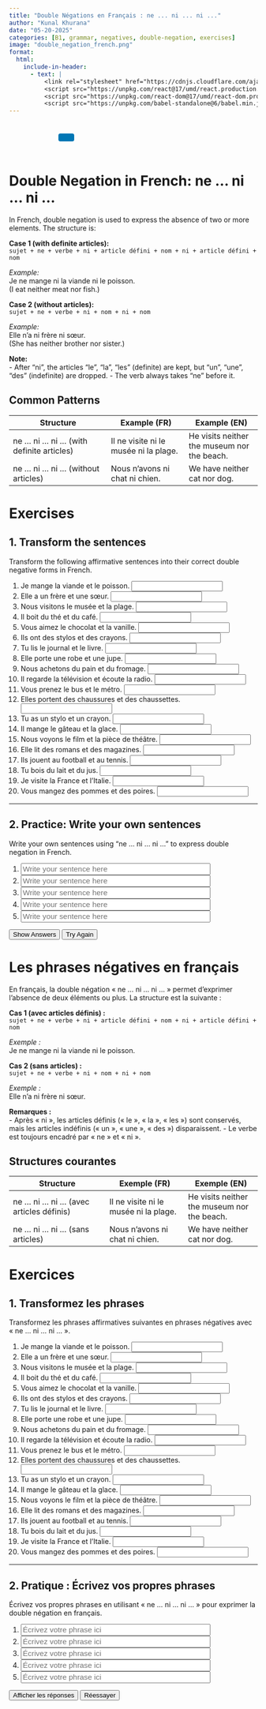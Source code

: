 ```yaml
---
title: "Double Négations en Français : ne ... ni ... ni ..."
author: "Kunal Khurana"
date: "05-20-2025"
categories: [B1, grammar, negatives, double-negation, exercises]
image: "double_negation_french.png"
format:
  html:
    include-in-header:
      - text: |
          <link rel="stylesheet" href="https://cdnjs.cloudflare.com/ajax/libs/font-awesome/6.0.0/css/all.min.css">
          <script src="https://unpkg.com/react@17/umd/react.production.min.js"></script>
          <script src="https://unpkg.com/react-dom@17/umd/react-dom.production.min.js"></script>
          <script src="https://unpkg.com/babel-standalone@6/babel.min.js"></script>
---
```


::: {style="text-align: left; padding: 10px;"}
<a href="mailto:frenchwithkunal@gmail.com" target="_blank" style="margin: 0 10px; color: #000;"><i class="fas fa-envelope fa-lg"></i></a> <a href="https://www.instagram.com/frenchwithkunal" target="_blank" style="margin: 0 10px; color: #E1306C;"><i class="fab fa-instagram fa-lg"></i></a> <a href="https://frenchwithkunal.ca" target="_blank" style="margin: 0 10px; color: #0077b5;"><i class="fas fa-globe fa-lg"></i></a> <a href="https://whatsapp.com/channel/0029Vb57n2e7dmegpjYpyi3V" target="_blank" style="margin: 0 10px; color: #25D366;"><i class="fab fa-whatsapp fa-lg"></i></a> <button onclick="copyLink()" style="background-color: #0077b5; color: white; padding: 8px 16px; border: none; border-radius: 4px; cursor: pointer; margin-left: 10px;"> <i class="fas fa-copy"></i> </button> [Link copied!]{#copy-message style="margin-left: 10px; color: green; display: none;"}
:::

::: {#react-root}
:::

```{=html}
<script type="text/babel">
 const ProfilePage = () => {
  const { useState, useEffect } = React;
  const [redirectCounter, setRedirectCounter] = useState(4);
  const [isRedirecting, setIsRedirecting] = useState(false);

  const isFrench = document.documentElement.lang === "fr";

  const translations = {
    noAccess: isFrench 
      ? "Vous n'avez pas accès à cette page. Si vous pensez que vous avez accès, veuillez <a href='https://frenchwithkunal.ca/login.html'>vous connecter</a>."
      : "You don't have access to this page. If you think you have, kindly <a href='https://frenchwithkunal.ca/login.html'>login</a>.",
    subscribe: isFrench
      ? "Veuillez vous abonner pour obtenir l'accès."
      : "Please subscribe to gain access.",
    redirecting: isFrench
      ? `Redirection vers la page d'abonnement dans ${redirectCounter} secondes...`
      : `Redirecting to subscription page in ${redirectCounter} seconds...`
  };

  const refreshToken = async () => {
    const storedRefreshToken = localStorage.getItem("refreshToken");

    if (!storedRefreshToken) {
      window.location.href = "/login.html";
      return null;
    }

    try {
      const response = await fetch("https://frenchwithkunal-cdf6ea3f88ce.herokuapp.com/api/v1/auth/refresh-token", {
        method: "POST",
        headers: {
          "Content-Type": "application/json",
        },
        body: JSON.stringify({ refreshToken: storedRefreshToken }),
      });

      if (!response.ok) {
        localStorage.removeItem("accessToken");
        localStorage.removeItem("refreshToken");
        window.location.href = "/login.html";
        return null;
      }

      const data = await response.json();
      localStorage.setItem("accessToken", data.accessToken);
      return data.accessToken;
    } catch (error) {
      localStorage.removeItem("accessToken");
      localStorage.removeItem("refreshToken");
      window.location.href = "/login.html";
      return null;
    }
  };

  const fetchWithAuth = async (url, options = {}) => {
    let accessToken = localStorage.getItem("accessToken");

    options.headers = {
      ...options.headers,
      Authorization: `Bearer ${accessToken}`,
      "Content-Type": "application/json",
    };

    let response = await fetch(url, options);

    if (response.status === 401) {
      console.log("Access token expired, attempting to refresh...");

      // Refresh token
      accessToken = await refreshToken();

      if (!accessToken) return null;

      options.headers.Authorization = `Bearer ${accessToken}`;
      response = await fetch(url, options);
    }

    return response.json();
  };

  const showNoAccessMessage = () => {
    setIsRedirecting(true);
    
    const noAccessMessage = `
      <div style="text-align: center; padding: 20px;">
        <h2>${translations.noAccess}</h2>
        <p>${translations.subscribe}</p>
        <p>${translations.redirecting}</p>
      </div>
    `;
    document.body.innerHTML = noAccessMessage;
    
    // Start countdown and redirect
    const redirectInterval = setInterval(() => {
      setRedirectCounter((prev) => {
        const newCounter = prev - 1;
        if (newCounter <= 0) {
          clearInterval(redirectInterval);
          window.location.href = "https://learn.frenchwithkunal.ca/subscription";
        }
        
        // Update the countdown text
        const countdownElement = document.querySelector('p:last-child');
        if (countdownElement) {
          countdownElement.textContent = isFrench
            ? `Redirection vers la page d'abonnement dans ${newCounter} secondes...`
            : `Redirecting to subscription page in ${newCounter} seconds...`;
        }
        
        return newCounter;
      });
    }, 1000);
  };

  useEffect(() => {
    const storedToken = localStorage.getItem('accessToken');

    if(!storedToken) {
      showNoAccessMessage();
    } else {
      const fetchData = async() => {
        const data = await fetchWithAuth("https://frenchwithkunal-cdf6ea3f88ce.herokuapp.com/api/v1/auth/me", {
          method: "POST",
        });

        if (data && data.data && data.data.hasAccess) {
          console.log(data);
        } else {
          showNoAccessMessage();
        }
      };
      fetchData();
    }
  }, []);

  return (
    <div></div>
  );
};

ReactDOM.render(
  <ProfilePage />,
  document.getElementById('react-root')
);
 </script>
```
::: {.content-visible when-profile="english"}

# Double Negation in French: ne ... ni ... ni ...

In French, double negation is used to express the absence of two or more elements. The structure is:

**Case 1 (with definite articles):**  
`sujet + ne + verbe + ni + article défini + nom + ni + article défini + nom`

*Example:*  
Je ne mange ni la viande ni le poisson.  
(I eat neither meat nor fish.)

**Case 2 (without articles):**  
`sujet + ne + verbe + ni + nom + ni + nom`

*Example:*  
Elle n'a ni frère ni sœur.  
(She has neither brother nor sister.)

**Note:**  
- After "ni", the articles "le", "la", "les" (definite) are kept, but "un", "une", "des" (indefinite) are dropped.
- The verb always takes "ne" before it.

## Common Patterns

| Structure                                      | Example (FR)                         | Example (EN)                       |
|------------------------------------------------|--------------------------------------|------------------------------------|
| ne ... ni ... ni ... (with definite articles)   | Il ne visite ni le musée ni la plage.| He visits neither the museum nor the beach. |
| ne ... ni ... ni ... (without articles)         | Nous n'avons ni chat ni chien.       | We have neither cat nor dog.       |

# Exercises

## 1. Transform the sentences

Transform the following affirmative sentences into their correct double negative forms in French.

1. Je mange la viande et le poisson. <input type="text" placeholder="" oninput="checkAnswer(this, 'Je ne mange ni la viande ni le poisson.')"><span></span>
2. Elle a un frère et une sœur. <input type="text" placeholder="" oninput="checkAnswer(this, 'Elle n\'a ni frère ni sœur.')"><span></span>
3. Nous visitons le musée et la plage. <input type="text" placeholder="" oninput="checkAnswer(this, 'Nous ne visitons ni le musée ni la plage.')"><span></span>
4. Il boit du thé et du café. <input type="text" placeholder="" oninput="checkAnswer(this, 'Il ne boit ni thé ni café.')"><span></span>
5. Vous aimez le chocolat et la vanille. <input type="text" placeholder="" oninput="checkAnswer(this, 'Vous n\'aimez ni le chocolat ni la vanille.')"><span></span>
6. Ils ont des stylos et des crayons. <input type="text" placeholder="" oninput="checkAnswer(this, 'Ils n\'ont ni stylos ni crayons.')"><span></span>
7. Tu lis le journal et le livre. <input type="text" placeholder="" oninput="checkAnswer(this, 'Tu ne lis ni le journal ni le livre.')"><span></span>
8. Elle porte une robe et une jupe. <input type="text" placeholder="" oninput="checkAnswer(this, 'Elle ne porte ni robe ni jupe.')"><span></span>
9. Nous achetons du pain et du fromage. <input type="text" placeholder="" oninput="checkAnswer(this, 'Nous n\'achetons ni pain ni fromage.')"><span></span>
10. Il regarde la télévision et écoute la radio. <input type="text" placeholder="" oninput="checkAnswer(this, 'Il ne regarde ni la télévision ni n\'écoute la radio.')"><span></span>
11. Vous prenez le bus et le métro. <input type="text" placeholder="" oninput="checkAnswer(this, 'Vous ne prenez ni le bus ni le métro.')"><span></span>
12. Elles portent des chaussures et des chaussettes. <input type="text" placeholder="" oninput="checkAnswer(this, 'Elles ne portent ni chaussures ni chaussettes.')"><span></span>
13. Tu as un stylo et un crayon. <input type="text" placeholder="" oninput="checkAnswer(this, 'Tu n\'as ni stylo ni crayon.')"><span></span>
14. Il mange le gâteau et la glace. <input type="text" placeholder="" oninput="checkAnswer(this, 'Il ne mange ni le gâteau ni la glace.')"><span></span>
15. Nous voyons le film et la pièce de théâtre. <input type="text" placeholder="" oninput="checkAnswer(this, 'Nous ne voyons ni le film ni la pièce de théâtre.')"><span></span>
16. Elle lit des romans et des magazines. <input type="text" placeholder="" oninput="checkAnswer(this, 'Elle ne lit ni romans ni magazines.')"><span></span>
17. Ils jouent au football et au tennis. <input type="text" placeholder="" oninput="checkAnswer(this, 'Ils ne jouent ni au football ni au tennis.')"><span></span>
18. Tu bois du lait et du jus. <input type="text" placeholder="" oninput="checkAnswer(this, 'Tu ne bois ni lait ni jus.')"><span></span>
19. Je visite la France et l’Italie. <input type="text" placeholder="" oninput="checkAnswer(this, 'Je ne visite ni la France ni l\'Italie.')"><span></span>
20. Vous mangez des pommes et des poires. <input type="text" placeholder="" oninput="checkAnswer(this, 'Vous ne mangez ni pommes ni poires.')"><span></span>

---

## 2. Practice: Write your own sentences

Write your own sentences using "ne ... ni ... ni ..." to express double negation in French.

1. <input type="text" placeholder="Write your sentence here" style="width: 80%; font-size: 1.1em;"><span></span>
2. <input type="text" placeholder="Write your sentence here" style="width: 80%; font-size: 1.1em;"><span></span>
3. <input type="text" placeholder="Write your sentence here" style="width: 80%; font-size: 1.1em;"><span></span>
4. <input type="text" placeholder="Write your sentence here" style="width: 80%; font-size: 1.1em;"><span></span>
5. <input type="text" placeholder="Write your sentence here" style="width: 80%; font-size: 1.1em;"><span></span>

<button onclick="showAnswers()">Show Answers</button>
<button onclick="refreshPage()">Try Again</button>

<script>
function checkAnswer(input, correctAnswer) {
    const span = input.nextElementSibling;
    if (input.value.trim().toLowerCase() === correctAnswer.toLowerCase()) {
        span.textContent = "✓ Correct";
        span.style.color = "green";
    } else {
        span.textContent = "";
    }
}

function showAnswers() {
    document.querySelectorAll('input[type="text"]').forEach(el => {
        const correct = el.getAttribute('oninput')?.match(/'([^']+)'/)?.[1];
        if (correct) {
            const span = el.nextElementSibling;
            span.textContent = `Réponse : ${correct}`;
            span.style.color = "blue";
        }
    });
}

function refreshPage() {
    location.reload();
}
</script>

:::


::: {.content-visible when-profile="french"}

# Les phrases négatives en français

En français, la double négation « ne ... ni ... ni ... » permet d’exprimer l’absence de deux éléments ou plus. La structure est la suivante :

**Cas 1 (avec articles définis) :**  
`sujet + ne + verbe + ni + article défini + nom + ni + article défini + nom`

*Exemple :*  
Je ne mange ni la viande ni le poisson.

**Cas 2 (sans articles) :**  
`sujet + ne + verbe + ni + nom + ni + nom`

*Exemple :*  
Elle n’a ni frère ni sœur.

**Remarques :**  
- Après « ni », les articles définis (« le », « la », « les ») sont conservés, mais les articles indéfinis (« un », « une », « des ») disparaissent.
- Le verbe est toujours encadré par « ne » et « ni ».

## Structures courantes

| Structure                                    | Exemple (FR)                         | Exemple (EN)                       |
|-----------------------------------------------|--------------------------------------|------------------------------------|
| ne ... ni ... ni ... (avec articles définis)  | Il ne visite ni le musée ni la plage.| He visits neither the museum nor the beach. |
| ne ... ni ... ni ... (sans articles)          | Nous n’avons ni chat ni chien.       | We have neither cat nor dog.       |

# Exercices

## 1. Transformez les phrases

Transformez les phrases affirmatives suivantes en phrases négatives avec « ne ... ni ... ni ... ».

1. Je mange la viande et le poisson. <input type="text" placeholder="" oninput="checkAnswer(this, 'Je ne mange ni la viande ni le poisson.')"><span></span>
2. Elle a un frère et une sœur. <input type="text" placeholder="" oninput="checkAnswer(this, 'Elle n\'a ni frère ni sœur.')"><span></span>
3. Nous visitons le musée et la plage. <input type="text" placeholder="" oninput="checkAnswer(this, 'Nous ne visitons ni le musée ni la plage.')"><span></span>
4. Il boit du thé et du café. <input type="text" placeholder="" oninput="checkAnswer(this, 'Il ne boit ni thé ni café.')"><span></span>
5. Vous aimez le chocolat et la vanille. <input type="text" placeholder="" oninput="checkAnswer(this, 'Vous n\'aimez ni le chocolat ni la vanille.')"><span></span>
6. Ils ont des stylos et des crayons. <input type="text" placeholder="" oninput="checkAnswer(this, 'Ils n\'ont ni stylos ni crayons.')"><span></span>
7. Tu lis le journal et le livre. <input type="text" placeholder="" oninput="checkAnswer(this, 'Tu ne lis ni le journal ni le livre.')"><span></span>
8. Elle porte une robe et une jupe. <input type="text" placeholder="" oninput="checkAnswer(this, 'Elle ne porte ni robe ni jupe.')"><span></span>
9. Nous achetons du pain et du fromage. <input type="text" placeholder="" oninput="checkAnswer(this, 'Nous n\'achetons ni pain ni fromage.')"><span></span>
10. Il regarde la télévision et écoute la radio. <input type="text" placeholder="" oninput="checkAnswer(this, 'Il ne regarde ni la télévision ni n\'écoute la radio.')"><span></span>
11. Vous prenez le bus et le métro. <input type="text" placeholder="" oninput="checkAnswer(this, 'Vous ne prenez ni le bus ni le métro.')"><span></span>
12. Elles portent des chaussures et des chaussettes. <input type="text" placeholder="" oninput="checkAnswer(this, 'Elles ne portent ni chaussures ni chaussettes.')"><span></span>
13. Tu as un stylo et un crayon. <input type="text" placeholder="" oninput="checkAnswer(this, 'Tu n\'as ni stylo ni crayon.')"><span></span>
14. Il mange le gâteau et la glace. <input type="text" placeholder="" oninput="checkAnswer(this, 'Il ne mange ni le gâteau ni la glace.')"><span></span>
15. Nous voyons le film et la pièce de théâtre. <input type="text" placeholder="" oninput="checkAnswer(this, 'Nous ne voyons ni le film ni la pièce de théâtre.')"><span></span>
16. Elle lit des romans et des magazines. <input type="text" placeholder="" oninput="checkAnswer(this, 'Elle ne lit ni romans ni magazines.')"><span></span>
17. Ils jouent au football et au tennis. <input type="text" placeholder="" oninput="checkAnswer(this, 'Ils ne jouent ni au football ni au tennis.')"><span></span>
18. Tu bois du lait et du jus. <input type="text" placeholder="" oninput="checkAnswer(this, 'Tu ne bois ni lait ni jus.')"><span></span>
19. Je visite la France et l’Italie. <input type="text" placeholder="" oninput="checkAnswer(this, 'Je ne visite ni la France ni l\'Italie.')"><span></span>
20. Vous mangez des pommes et des poires. <input type="text" placeholder="" oninput="checkAnswer(this, 'Vous ne mangez ni pommes ni poires.')"><span></span>

---

## 2. Pratique : Écrivez vos propres phrases

Écrivez vos propres phrases en utilisant « ne ... ni ... ni ... » pour exprimer la double négation en français.

1. <input type="text" placeholder="Écrivez votre phrase ici" style="width: 80%; font-size: 1.1em;"><span></span>
2. <input type="text" placeholder="Écrivez votre phrase ici" style="width: 80%; font-size: 1.1em;"><span></span>
3. <input type="text" placeholder="Écrivez votre phrase ici" style="width: 80%; font-size: 1.1em;"><span></span>
4. <input type="text" placeholder="Écrivez votre phrase ici" style="width: 80%; font-size: 1.1em;"><span></span>
5. <input type="text" placeholder="Écrivez votre phrase ici" style="width: 80%; font-size: 1.1em;"><span></span>

<button onclick="showAnswers()">Afficher les réponses</button>
<button onclick="refreshPage()">Réessayer</button>

<script>
function checkAnswer(input, correctAnswer) {
        const span = input.nextElementSibling;
        if (input.value.trim().toLowerCase() === correctAnswer.toLowerCase()) {
                span.textContent = "✓ Correct";
                span.style.color = "green";
        } else {
                span.textContent = "";
        }
}

function showAnswers() {
        document.querySelectorAll('input[type="text"]').forEach(el => {
                const correct = el.getAttribute('oninput')?.match(/'([^']+)'/)?.[1];
                if (correct) {
                        const span = el.nextElementSibling;
                        span.textContent = `Réponse : ${correct}`;
                        span.style.color = "blue";
                }
        });
}

function refreshPage() {
        location.reload();
}
</script>


:::
